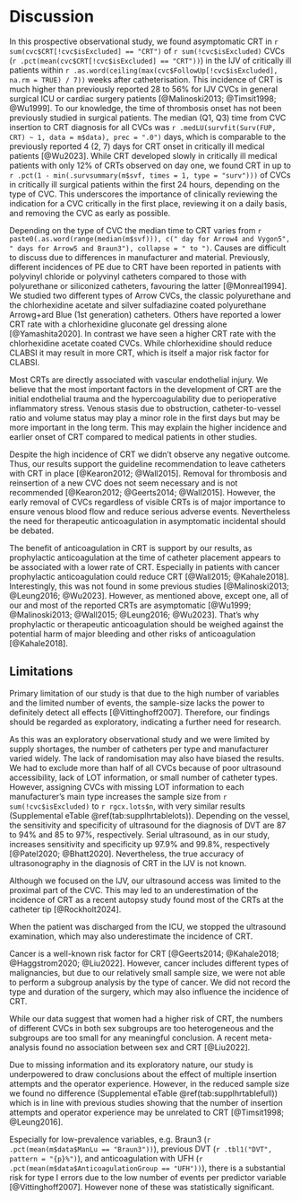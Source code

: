 # Discussion

In this prospective observational study,
we found asymptomatic CRT in `r sum(cvc$CRT[!cvc$isExcluded] == "CRT")` of `r sum(!cvc$isExcluded)` CVCs (`r .pct(mean(cvc$CRT[!cvc$isExcluded] == "CRT"))`) in the IJV of critically ill patients within `r .as.word(ceiling(max(cvc$FollowUp[!cvc$isExcluded], na.rm = TRUE) / 7))` weeks after catheterisation.
This incidence of CRT is much higher than previously reported 28 to 56% for IJV CVCs in general surgical ICU or cardiac surgery patients [@Malinoski2013; @Timsit1998; @Wu1999].
To our knowledge, the time of thrombosis onset has not been previously studied in surgical patients.
The median (Q1, Q3) time from CVC insertion to CRT diagnosis for all CVCs was `r .medLU(survfit(Surv(FUP, CRT) ~ 1, data = m$data), prec = ".0")` days, which is comparable to the previously reported 4 (2, 7) days for CRT onset in critically ill medical patients [@Wu2023].
While CRT developed slowly in critically ill medical patients with only 12% of CRTs observed on day one, we found CRT in up to `r .pct(1 - min(.survsummary(m$svf, times = 1, type = "surv")))` of CVCs in critically ill surgical patients within the first 24 hours, depending on the type of CVC.
This underscores the importance of clinically reviewing the indication for a CVC critically in the first place, reviewing it on a daily basis, and removing the CVC as early as possible.

Depending on the type of CVC the median time to CRT
varies from `r paste0(.as.word(range(median(m$svf))), c(" day for Arrow4 and Vygon5", " days for Arrow5 and Braun3"), collapse = " to ")`.
Causes are difficult to discuss due to differences in manufacturer and material.
Previously, different incidences of PE due to CRT have been reported in patients with
polyvinyl chloride or polyvinyl catheters compared to those with
polyurethane or siliconized catheters, favouring the latter [@Monreal1994].
We studied two different types of Arrow CVCs, the classic polyurethane and the
chlorhexidine acetate and silver sulfadiazine coated polyurethane Arrowg+ard Blue (1st generation) catheters.
Others have reported a lower CRT rate with a chlorhexidine gluconate gel dressing alone [@Yamashita2020].
In contrast we have seen a higher CRT rate with the chlorhexidine acetate coated CVCs.
While chlorhexidine should reduce CLABSI it may result in more CRT, which is itself a major risk factor for CLABSI.

Most CRTs are directly associated with vascular endothelial injury.
We believe that the most important factors in the development of CRT are the initial endothelial trauma and the hypercoagulability due to perioperative inflammatory stress.
Venous stasis due to obstruction, catheter-to-vessel ratio and volume status may play a minor role in the first days but may be more important in the long term.
This may explain the higher incidence and earlier onset of CRT compared to medical patients in other studies.

Despite the high incidence of CRT we didn't observe any negative outcome.
Thus, our results support the guideline recommendation to leave catheters with CRT in place [@Kearon2012; @Wall2015].
Removal for thrombosis and reinsertion of a new CVC does not seem necessary and is not recommended [@Kearon2012; @Geerts2014; @Wall2015].
However, the early removal of CVCs regardless of visible CRTs is of major importance to ensure venous blood flow and reduce serious adverse events.
Nevertheless the need for therapeutic anticoagulation in asymptomatic incidental should be debated.

The benefit of anticoagulation in CRT is support by our results, as prophylactic anticoagulation at the time of catheter placement appears to be associated with a lower rate of CRT.
Especially in patients with cancer prophylactic anticoagulation could reduce CRT [@Wall2015; @Kahale2018].
Interestingly, this was not found in some previous studies [@Malinoski2013; @Leung2016; @Wu2023].
However, as mentioned above, except one, all of our and most of the reported CRTs are asymptomatic [@Wu1999; @Malinoski2013; @Wall2015; @Leung2016; @Wu2023].
That's why prophylactic or therapeutic anticoagulation should be weighed against the potential harm of major bleeding and other risks of anticoagulation [@Kahale2018].

## Limitations

Primary limitation of our study is that due to the high number of variables and the limited number of events, the sample-size lacks the power to definitely detect all effects [@Vittinghoff2007].
Therefore, our findings should be regarded as exploratory, indicating a further need for research.

As this was an exploratory observational study and we were limited by
supply shortages, the number of catheters per type and manufacturer varied widely.
The lack of randomisation may also have biased the results.
We had to exclude more than half of all CVCs because of poor ultrasound accessibility, lack of LOT information, or small number of catheter types.
However, assigning CVCs with missing LOT information to each manufacturer's main type increases the sample size from `r sum(!cvc$isExcluded)` to `r rgcx.lots$n`, with very similar results (Supplemental eTable \@ref(tab:supplhrtablelots)).
Depending on the vessel, the sensitivity and specificity of ultrasound for the diagnosis of DVT are 87 to 94% and 85 to 97%, respectively.
Serial ultrasound, as in our study, increases sensitivity and specificity up 97.9% and 99.8%, respectively [@Patel2020; @Bhatt2020].
Nevertheless, the true accuracy of ultrasonography in the diagnosis of CRT in the IJV is not known.

Although we focused on the IJV, our ultrasound access was limited to the proximal part of the CVC.
This may led to an underestimation of the incidence of CRT as a recent autopsy study found most of the CRTs at the catheter tip [@Rockholt2024].

When the patient was discharged from the ICU, we stopped the ultrasound examination, which may also underestimate the incidence of CRT.

Cancer is a well-known risk factor for CRT [@Geerts2014; @Kahale2018; @Haggstrom2020; @Liu2022].
However, cancer includes different types of malignancies, but due to our relatively small sample size, we were not able to perform a subgroup analysis by the type of cancer.
We did not record the type and duration of the surgery, which may also influence the incidence of CRT.

While our data suggest that women had a higher risk of CRT, the numbers of different CVCs in both sex subgroups are too heterogeneous and the subgroups are too small for any meaningful conclusion. A recent meta-analysis found no association between sex and CRT [@Liu2022].

Due to missing information and its exploratory nature, our study is underpowered to draw conclusions about the effect of multiple insertion attempts and the operator experience.
However, in the reduced sample size we found no difference (Supplemental eTable \@ref(tab:supplhrtablefull)) which is in line with previous studies showing that the number of insertion attempts and operator experience may be unrelated to CRT [@Timsit1998; @Leung2016].

Especially for low-prevalence variables, e.g. Braun3 (`r .pct(mean(m$data$ManLu == "Braun3"))`), previous DVT (`r .tbl1("DVT", pattern = "{p}%")`), and anticoagulation with UFH (`r .pct(mean(m$data$AnticoagulationGroup == "UFH"))`), there is a substantial risk for type I errors due to the low number of events per predictor variable [@Vittinghoff2007].
However none of these was statistically significant.
